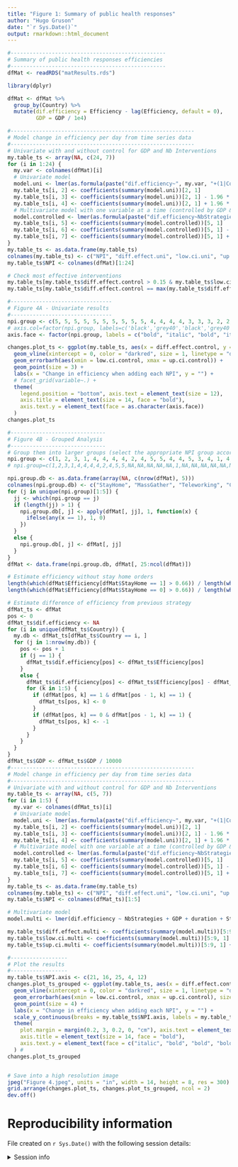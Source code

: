 ```yaml
---
title: "Figure 1: Summary of public health responses"
author: "Hugo Gruson"
date: "`r Sys.Date()`"
output: rmarkdown::html_document
---
```


```r
#-------------------------------------------------
# Summary of public health responses efficiencies
#-------------------------------------------------
dfMat <- readRDS("matResults.rds")

library(dplyr)

dfMat <- dfMat %>%
  group_by(Country) %>%
  mutate(dif.efficiency = Efficiency - lag(Efficiency, default = 0),
         GDP = GDP / 1e4)

#----------------------------------------------------------
# Model change in efficiency per day from time series data
#----------------------------------------------------------
# Univariate with and without control for GDP and Nb Interventions
my.table_ts <- array(NA, c(24, 7))
for (i in 1:24) {
  my.var <- colnames(dfMat)[i]
  # Univariate model
  model.uni <- lmer(as.formula(paste("dif.efficiency~", my.var, "+(1|Country)", sep = "")), data = dfMat)
  my.table_ts[i, 2] <- coefficients(summary(model.uni))[2, 1]
  my.table_ts[i, 3] <- coefficients(summary(model.uni))[2, 1] - 1.96 * coefficients(summary(model.uni))[2, 2]
  my.table_ts[i, 4] <- coefficients(summary(model.uni))[2, 1] + 1.96 * coefficients(summary(model.uni))[2, 2]
  # Multivariate model with one variable at a time (controlled by GDP & nb interventions)
  model.controlled <- lmer(as.formula(paste("dif.efficiency~NbStrategies+GDP+duration+", my.var, "+(1|Country)", sep = "")), data = dfMat)
  my.table_ts[i, 5] <- coefficients(summary(model.controlled))[5, 1]
  my.table_ts[i, 6] <- coefficients(summary(model.controlled))[5, 1] - 1.96 * coefficients(summary(model.controlled))[5, 2]
  my.table_ts[i, 7] <- coefficients(summary(model.controlled))[5, 1] + 1.96 * coefficients(summary(model.controlled))[5, 2]
}
my.table_ts <- as.data.frame(my.table_ts)
colnames(my.table_ts) <- c("NPI", "diff.effect.uni", "low.ci.uni", "up.ci.uni", "diff.effect.control", "low.ci.control", "up.ci.control")
my.table_ts$NPI <- colnames(dfMat)[1:24]

# Check most effective interventions
my.table_ts[my.table_ts$diff.effect.control > 0.15 & my.table_ts$low.ci.control > 0, "NPI"]
my.table_ts[my.table_ts$diff.effect.control == max(my.table_ts$diff.effect.control), "NPI"]

#--------------------------------
# Figure 4A - Univariate results
#--------------------------------
npi.group <- c(5, 5, 5, 5, 5, 5, 5, 5, 5, 5, 4, 4, 4, 4, 3, 3, 3, 2, 2, 2, 2, 2, 1, 1)
# axis.col=factor(npi.group, labels=c('black','grey40','black','grey40','black'))
axis.face <- factor(npi.group, labels = c("bold", "italic", "bold", "italic", "bold"))

changes.plot_ts <- ggplot(my.table_ts, aes(x = diff.effect.control, y = NPI)) +
  geom_vline(xintercept = 0, color = "darkred", size = 1, linetype = "dashed") +
  geom_errorbarh(aes(xmin = low.ci.control, xmax = up.ci.control)) +
  geom_point(size = 3) +
  labs(x = "Change in efficiency when adding each NPI", y = "") +
  # facet_grid(variable~.) +
  theme(
    legend.position = "bottom", axis.text = element_text(size = 12),
    axis.title = element_text(size = 14, face = "bold"),
    axis.text.y = element_text(face = as.character(axis.face))
  )
changes.plot_ts

#------------------------------
# Figure 4B - Grouped Analysis
#------------------------------
# Group them into larger groups (select the appropriate NPI group according to what we want to include)
npi.group <- c(1, 2, 3, 1, 4, 4, 4, 4, 2, 4, 5, 5, 4, 4, 5, 3, 4, 1, 4, 2, 4, 1, 5, 1) # Considering all interventions
# npi.group=c(1,2,3,1,4,4,4,4,2,4,5,5,NA,NA,NA,NA,NA,1,NA,NA,NA,NA,NA,NA)    # Excluding interventions with partial implementation

npi.group.db <- as.data.frame(array(NA, c(nrow(dfMat), 5)))
colnames(npi.group.db) <- c("StayHome", "MassGather", "Teleworking", "ClosingSchools", "Masks")
for (j in unique(npi.group)[1:5]) {
  jj <- which(npi.group == j)
  if (length(jj) > 1) {
    npi.group.db[, j] <- apply(dfMat[, jj], 1, function(x) {
      ifelse(any(x == 1), 1, 0)
    })
  }
  else {
    npi.group.db[, j] <- dfMat[, jj]
  }
}
dfMat <- data.frame(npi.group.db, dfMat[, 25:ncol(dfMat)])

# Estimate efficiency without stay home orders
length(which(dfMat$Efficiency[dfMat$StayHome == 1] > 0.66)) / length(which(dfMat$Efficiency > 0.66))
length(which(dfMat$Efficiency[dfMat$StayHome == 0] > 0.66)) / length(which(dfMat$Efficiency > 0.66))

# Estimate difference of efficiency from previous strategy
dfMat_ts <- dfMat
pos <- 0
dfMat_ts$dif.efficiency <- NA
for (i in unique(dfMat_ts$Country)) {
  my.db <- dfMat_ts[dfMat_ts$Country == i, ]
  for (j in 1:nrow(my.db)) {
    pos <- pos + 1
    if (j == 1) {
      dfMat_ts$dif.efficiency[pos] <- dfMat_ts$Efficiency[pos]
    }
    else {
      dfMat_ts$dif.efficiency[pos] <- dfMat_ts$Efficiency[pos] - dfMat_ts$Efficiency[pos - 1]
      for (k in 1:5) {
        if (dfMat[pos, k] == 1 & dfMat[pos - 1, k] == 1) {
          dfMat_ts[pos, k] <- 0
        }
        if (dfMat[pos, k] == 0 & dfMat[pos - 1, k] == 1) {
          dfMat_ts[pos, k] <- -1
        }
      }
    }
  }
}
dfMat_ts$GDP <- dfMat_ts$GDP / 10000
#----------------------------------------------------------
# Model change in efficiency per day from time series data
#----------------------------------------------------------
# Univariate with and without control for GDP and Nb Interventions
my.table_ts <- array(NA, c(5, 7))
for (i in 1:5) {
  my.var <- colnames(dfMat_ts)[i]
  # Univariate model
  model.uni <- lmer(as.formula(paste("dif.efficiency~", my.var, "+(1|Country)", sep = "")), data = dfMat_ts)
  my.table_ts[i, 2] <- coefficients(summary(model.uni))[2, 1]
  my.table_ts[i, 3] <- coefficients(summary(model.uni))[2, 1] - 1.96 * coefficients(summary(model.uni))[2, 2]
  my.table_ts[i, 4] <- coefficients(summary(model.uni))[2, 1] + 1.96 * coefficients(summary(model.uni))[2, 2]
  # Multivariate model with one variable at a time (controlled by GDP & nb interventions)
  model.controlled <- lmer(as.formula(paste("dif.efficiency~NbStrategies+GDP+duration+", my.var, "+(1|Country)", sep = "")), data = dfMat_ts)
  my.table_ts[i, 5] <- coefficients(summary(model.controlled))[5, 1]
  my.table_ts[i, 6] <- coefficients(summary(model.controlled))[5, 1] - 1.96 * coefficients(summary(model.controlled))[5, 2]
  my.table_ts[i, 7] <- coefficients(summary(model.controlled))[5, 1] + 1.96 * coefficients(summary(model.controlled))[5, 2]
}
my.table_ts <- as.data.frame(my.table_ts)
colnames(my.table_ts) <- c("NPI", "diff.effect.uni", "low.ci.uni", "up.ci.uni", "diff.effect.control", "low.ci.control", "up.ci.control")
my.table_ts$NPI <- colnames(dfMat_ts)[1:5]

# Multivariate model
model.multi <- lmer(dif.efficiency ~ NbStrategies + GDP + duration + StayHome + MassGather + Teleworking + ClosingSchools + Masks + (1 | Country), data = dfMat_ts)

my.table_ts$diff.effect.multi <- coefficients(summary(model.multi))[5:9, 1]
my.table_ts$low.ci.multi <- coefficients(summary(model.multi))[5:9, 1] - 1.96 * coefficients(summary(model.multi))[5:9, 2]
my.table_ts$up.ci.multi <- coefficients(summary(model.multi))[5:9, 1] + 1.96 * coefficients(summary(model.multi))[5:9, 2]

#------------------
# Plot the results
#------------------
my.table_ts$NPI.axis <- c(21, 16, 25, 4, 12)
changes.plot_ts_grouped <- ggplot(my.table_ts, aes(x = diff.effect.control, y = NPI.axis)) +
  geom_vline(xintercept = 0, color = "darkred", size = 1, linetype = "dashed") +
  geom_errorbarh(aes(xmin = low.ci.control, xmax = up.ci.control), size = 1) +
  geom_point(size = 4) +
  labs(x = "Change in efficiency when adding each NPI", y = "") +
  scale_y_continuous(breaks = my.table_ts$NPI.axis, labels = my.table_ts$NPI, limits = c(-1, 25)) +
  theme(
    plot.margin = margin(0.2, 3, 0.2, 0, "cm"), axis.text = element_text(size = 12),
    axis.title = element_text(size = 14, face = "bold"),
    axis.text.y = element_text(face = c("italic", "bold", "bold", "bold", "italic"))
  ) #
changes.plot_ts_grouped


# Save into a high resolution image
jpeg("Figure 4.jpeg", units = "in", width = 14, height = 8, res = 300)
grid.arrange(changes.plot_ts, changes.plot_ts_grouped, ncol = 2)
dev.off()
```

# Reproducibility information

File created on `r Sys.Date()` with the following session details:

<details>
<summary>Session info</summary>

```r
sessionInfo()
```

